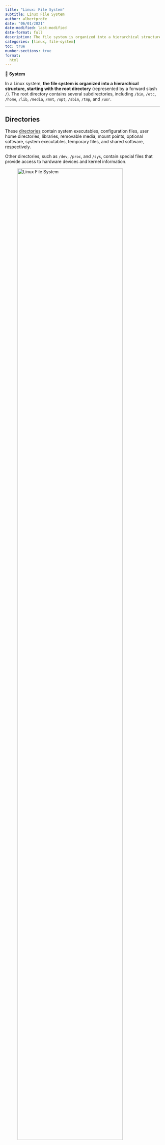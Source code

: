 ```yaml
---
title: "Linux: File System"
subtitle: Linux File System
author: albertprofe
date: "06/01/2021"
date-modified: last-modified
date-format: full
description: The file system is organized into a hierarchical structure, starting with the root directory
categories: [linux, file-system]
toc: true
number-sections: true
format:
  html
---
```


::: {.summary}

📘 **System**

In a Linux system, **the file system is organized into a hierarchical structure, starting with the root directory** (represented by a forward slash `/`). The root directory contains several subdirectories, including `/bin`, `/etc`, `/home`, `/lib`, `/media`, `/mnt`, `/opt`, `/sbin`, `/tmp`, and `/usr`.
:::

---
## Directories
These [directories](https://documentation.suse.com/fr-fr/sles/15-GA/html/SLES-all/cha-filesystems.html){.external} contain system executables, configuration files, user home directories, libraries, removable media, mount points, optional software, system executables, temporary files, and shared software, respectively.

Other directories, such as `/dev`, `/proc`, and `/sys`, contain special files that provide access to hardware devices and kernel information.

![Linux File System](/images/linux/filesys.png){width=90%}

![Linux File System, image from [Introduction to Linux, A Hands on Guide, Machtelt Garrels](https://tldp.org/LDP/intro-linux/html/index.html) and [Original webpage by Petersen Gross, modified by William Albritton](https://www2.hawaii.edu/~walbritt/ics240/materials/)](/images/linux/filesys-2.jpg){width=100%}

